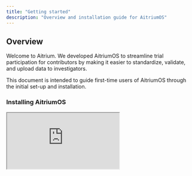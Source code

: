 ```yaml
---
title: "Getting started"
description: "Overview and installation guide for AitriumOS"
---
```


## Overview

Welcome to Aitrium. We developed AitriumOS to streamline trial participation for contributors by making it easier to standardize, validate, and upload data to investigators.

This document is intended to guide first-time users of AitriumOS through the initial set-up and installation.

### Installing AitriumOS

<div style={{ position: "relative", paddingBottom: "56.25%", height: 0, overflow: "hidden", maxWidth: "100%", borderRadius: "8px" }}>
  <iframe 
    src="https://supercut.video/embed/aitrium/vMhNRfTBePqFIAStExvsyT?embed=full"
    style={{ position: "absolute", top: 0, left: 0, width: "100%", height: "100%", border: 0 }}
    allow="accelerometer; autoplay; clipboard-write; encrypted-media; gyroscope; picture-in-picture"
    allowFullScreen
  />
</div>

1. **Log in to Aitrium**: Access your account at [https://app.aitriumos.com](https://app.aitriumos.com) using your provided username and password.

2. **Download the Application**: 
   - Navigate to 'Downloads' on the lefthand navigation bar
   - Select the appropriate version for your operating system:
     - For Windows: Choose between x64 (64-bit) or x86 (32-bit) versions
       - Note: Windows 11 is only available in 64-bit
       - For older Windows versions, check 'System Information -> System Type' or 'My Computer -> Properties'
     - For Mac: Select based on your CPU (Apple Silicon or Intel)
       - Check by clicking the Apple icon -> About This Mac

3. **Install the Application**: Follow your operating system's standard installation process.

### Using AitriumOS

<div style={{ position: "relative", paddingBottom: "56.25%", height: 0, overflow: "hidden", maxWidth: "100%", borderRadius: "8px" }}>
  <iframe 
    src="https://supercut.video/embed/aitrium/44Ne6pBxkRxHuSnYoQFoW7?embed=full"
    style={{ position: "absolute", top: 0, left: 0, width: "100%", height: "100%", border: 0 }}
    allow="accelerometer; autoplay; clipboard-write; encrypted-media; gyroscope; picture-in-picture"
    allowFullScreen
  />
</div>

After installation, launch AitriumOS and log in with your username and password. The application offers two primary feature sets:

#### Trials

<div style={{ position: "relative", paddingBottom: "56.25%", height: 0, overflow: "hidden", maxWidth: "100%", borderRadius: "8px" }}>
  <iframe 
    src="https://supercut.video/embed/aitrium/K8ppUTUdCx8K6rN6sc62GN?embed=full"
    style={{ position: "absolute", top: 0, left: 0, width: "100%", height: "100%", border: 0 }}
    allow="accelerometer; autoplay; clipboard-write; encrypted-media; gyroscope; picture-in-picture"
    allowFullScreen
  />
</div>

The Trials interface provides a step-by-step experience for managing trial data:

1. **Trial Dataset Validation**: 
   - Verify present patient data
   - Check for missing or invalid data
   - Validate DICOM headers against trial requirements

2. **Structure Standardization** (if applicable):
   - Process and standardize RTSTRUCT organ and target labels
   - Ensure adherence to trial requirements

3. **DICOM Metadata Validation + De-identification**:
   - Analyze DICOM headers
   - Identify potential privacy breaches
   - Enforce de-identification policies

4. **Final Review**:
   - Review all standardized and anonymized data

5. **Upload**:
   - Send the standardized and anonymized data to the trial organization.

You can review submission status for each Patient ID from the trial homepage.

#### Data Tools

In addition to offering a step-by-step process for submitting data to trials, Aitrium also offers our core data tools for independent use as part of our product: 
- DICOM Metadata De-Identification Validator
- DICOM Metadata De-Identifier
- RT Structure Standardizer
- Trial Dataset Validator
<img style={{borderRadius: "8px"}} height="200" src="/images/data-tools.png" />


### App Updates
If an update is available for AitriumOS, you will see the version button in the header turn blue:
<img style={{borderRadius: "8px"}} height="200" src="/images/update-new-version.png" />

To install the update:
- Click "Update Now" to start downloading the version
- Once the download succeeds, the application will automatically close to apply the update 
- After the update completes, the application will re-open.
